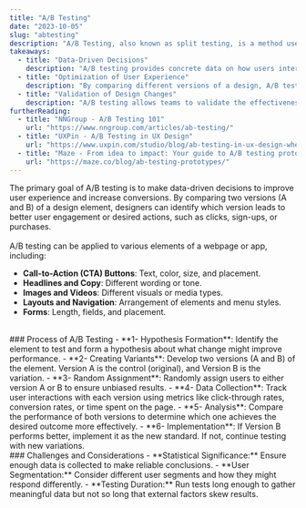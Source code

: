 ```yaml
---
title: "A/B Testing"
date: "2023-10-05"
slug: "abtesting"
description: "A/B Testing, also known as split testing, is a method used in UX research to compare two versions of a design to determine which one performs better."
takeaways:
  - title: "Data-Driven Decisions"
    description: "A/B testing provides concrete data on how users interact with different design variations, enabling informed decisions based on actual user behavior rather than assumptions"
  - title: "Optimization of User Experience"
    description: "By comparing different versions of a design, A/B testing helps identify which elements work best, leading to continuous improvements in user experience and higher conversion rates."
  - title: "Validation of Design Changes"
    description: "A/B testing allows teams to validate the effectiveness of design changes before fully implementing them, ensuring that new designs positively impact user engagement and satisfaction."
furtherReading:
  - title: "NNGroup - A/B Testing 101"
    url: "https://www.nngroup.com/articles/ab-testing/"
  - title: "UXPin - A/B Testing in UX Design"
    url: "https://www.uxpin.com/studio/blog/ab-testing-in-ux-design-when-and-why/"
  - title: "Maze - From idea to impact: Your guide to A/B testing prototypes"
    url: "https://maze.co/blog/ab-testing-prototypes/"
---
```


The primary goal of A/B testing is to make data-driven decisions to improve user experience and increase conversions. By comparing two versions (A and B) of a design element,
designers can identify which version leads to better user engagement or desired actions, such as clicks, sign-ups, or purchases.  
<br/>
A/B testing can be applied to various elements of a webpage or app, including:

- **Call-to-Action (CTA) Buttons**: Text, color, size, and placement.
- **Headlines and Copy**: Different wording or tone.
- **Images and Videos**: Different visuals or media types.
- **Layouts and Navigation**: Arrangement of elements and menu styles.
- **Forms**: Length, fields, and placement.

<br/>
### Process of A/B Testing
- **1- Hypothesis Formation**: Identify the element to test and form a hypothesis about what change might improve performance.
- **2- Creating Variants**: Develop two versions (A and B) of the element. Version A is the control (original), and Version B is the variation.
- **3- Random Assignment**: Randomly assign users to either version A or B to ensure unbiased results.
- **4- Data Collection**: Track user interactions with each version using metrics like click-through rates, conversion rates, or time spent on the page.
- **5- Analysis**: Compare the performance of both versions to determine which one achieves the desired outcome more effectively.
- **6- Implementation**: If Version B performs better, implement it as the new standard. If not, continue testing with new variations.


<br />
### Challenges and Considerations
- **Statistical Significance:** Ensure enough data is collected to make reliable conclusions.
- **User Segmentation:** Consider different user segments and how they might respond differently.
- **Testing Duration:** Run tests long enough to gather meaningful data but not so long that external factors skew results.